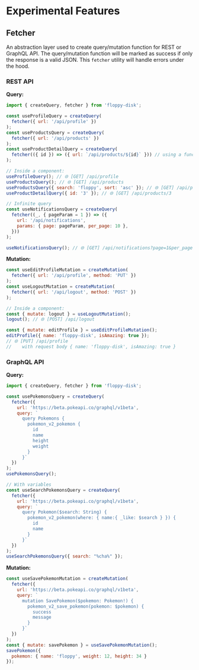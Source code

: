 # Experimental Features

## Fetcher

An abstraction layer used to create query/mutation function for REST or GraphQL API.
The query/mutation function will be marked as success if only the response is a valid JSON.
This `fetcher` utility will handle errors under the hood.

### REST API

**Query:**

```js
import { createQuery, fetcher } from 'floppy-disk';

const useProfileQuery = createQuery(
  fetcher({ url: '/api/profile' })
);
const useProductsQuery = createQuery(
  fetcher({ url: '/api/products' })
);
const useProductDetailQuery = createQuery(
  fetcher(({ id }) => ({ url: `/api/products/${id}` })) // using a function
);

// Inside a component:
useProfileQuery(); // 🌐 [GET] /api/profile
useProductsQuery(); // 🌐 [GET] /api/products
useProductsQuery({ search: 'floppy', sort: 'asc' }); // 🌐 [GET] /api/products?search=floppy%20disk&sort=asc
useProductDetailQuery({ id: '3' }); // 🌐 [GET] /api/products/3

// Infinite query
const useNotificationsQuery = createQuery(
  fetcher((_, { pageParam = 1 }) => ({
    url: '/api/notifications',
    params: { page: pageParam, per_page: 10 },
  }))
);

useNotificationsQuery(); // 🌐 [GET] /api/notifications?page=1&per_page=10
```

**Mutation:**

```js
const useEditProfileMutation = createMutation(
  fetcher({ url: '/api/profile', method: 'PUT' })
);
const useLogoutMutation = createMutation(
  fetcher({ url: '/api/logout', method: 'POST' })
);

// Inside a component:
const { mutate: logout } = useLogoutMutation();
logout(); // 🌐 [POST] /api/logout

const { mutate: editProfile } = useEditProfileMutation();
editProfile({ name: 'floppy-disk', isAmazing: true });
// 🌐 [PUT] /api/profile
//    with request body { name: 'floppy-disk', isAmazing: true }
```

### GraphQL API

**Query:**

```js {24}
import { createQuery, fetcher } from 'floppy-disk';

const usePokemonsQuery = createQuery(
  fetcher({
    url: 'https://beta.pokeapi.co/graphql/v1beta',
    query: `
      query Pokemons {
        pokemon_v2_pokemon {
          id
          name
          height
          weight
        }
      }`
  })
);
usePokemonsQuery();

// With variables
const useSearchPokemonsQuery = createQuery(
  fetcher({
    url: 'https://beta.pokeapi.co/graphql/v1beta',
    query: `
      query Pokemon($search: String) {
        pokemon_v2_pokemon(where: { name:{ _like: $search } }) {
          id
          name
        }
      }`
  })
);
useSearchPokemonsQuery({ search: "%cha%" });
```

**Mutation:**

```js {5}
const useSavePokemonMutation = createMutation(
  fetcher({
    url: 'https://beta.pokeapi.co/graphql/v1beta',
    query: `
      mutation SavePokemon($pokemon: Pokemon!) {
        pokemon_v2_save_pokemon(pokemon: $pokemon) {
          success
          message
        }
      }`
  })
);
const { mutate: savePokemon } = useSavePokemonMutation();
savePokemon({
  pokemon: { name: 'floppy', weight: 12, height: 34 }
});
```
